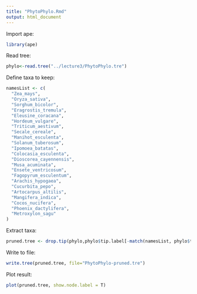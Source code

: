 ```yaml
---
title: "PhytoPhylo.Rmd"
output: html_document
---
```


Import ape:

```r
library(ape)
```

Read tree:

```r
phylo<-read.tree("../lecture3/PhytoPhylo.tre")
```

Define taxa to keep:

```r
namesList <- c(
  "Zea_mays",
  "Oryza_sativa",
  "Sorghum_bicolor",
  "Eragrostis_tremula",
  "Eleusine_coracana",
  "Hordeum_vulgare",
  "Triticum_aestivum",
  "Secale_cereale",
  "Manihot_esculenta",
  "Solanum_tuberosum",
  "Ipomoea_batatas",
  "Colocasia_esculenta",
  "Dioscorea_cayennensis",
  "Musa_acuminata",
  "Ensete_ventricosum",
  "Fagopyrum_esculentum",
  "Arachis_hypogaea",
  "Cucurbita_pepo",
  "Artocarpus_altilis",
  "Mangifera_indica",
  "Cocos_nucifera",
  "Phoenix_dactylifera",
  "Metroxylon_sagu"
)
```

Extract taxa:

```r
pruned.tree <- drop.tip(phylo,phylo$tip.label[-match(namesList, phylo$tip.label)])
```

Write to file:

```r
write.tree(pruned.tree, file="PhytoPhylo-pruned.tre")
```

Plot result:

```r
plot(pruned.tree, show.node.label = T)
```